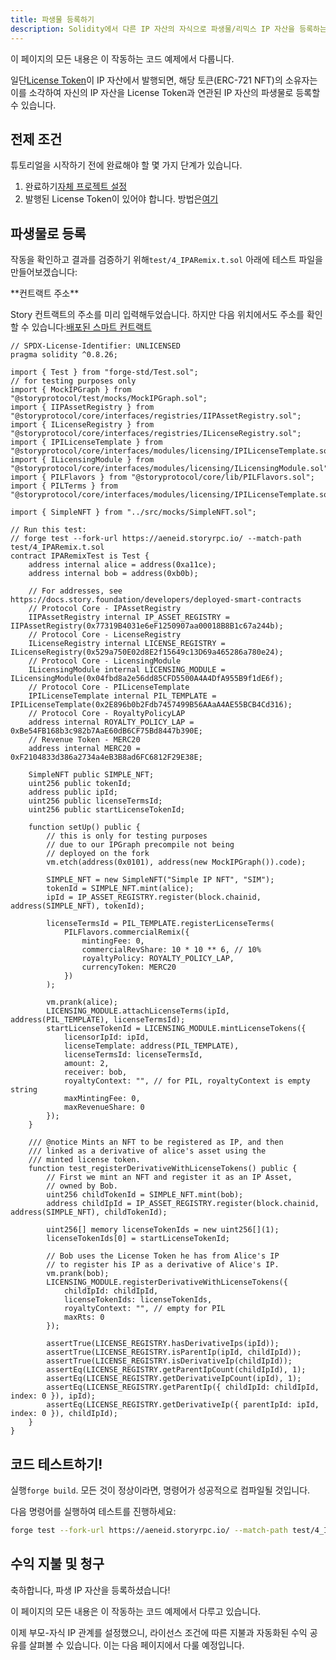 ```yaml
---
title: 파생물 등록하기
description: Solidity에서 다른 IP 자산의 자식으로 파생물/리믹스 IP 자산을 등록하는 방법을 알아보세요.
---
```


<Card title="Completed Code" href="https://github.com/storyprotocol/story-protocol-boilerplate/blob/main/test/4_IPARemix.t.sol" icon="thumbs-up">
  이 페이지의 모든 내용은 이 작동하는 코드 예제에서 다룹니다.
</Card>

일단[License Token](/concepts/licensing-module/license-token)이 IP 자산에서 발행되면, 해당 토큰(ERC-721 NFT)의 소유자는 이를 소각하여 자신의 IP 자산을 License Token과 연관된 IP 자산의 파생물로 등록할 수 있습니다.

## 전제 조건

튜토리얼을 시작하기 전에 완료해야 할 몇 가지 단계가 있습니다.

1. 완료하기[자체 프로젝트 설정](/developers/smart-contracts-guide/setup)
2. 발행된 License Token이 있어야 합니다. 방법은[여기](/developers/smart-contracts-guide/mint-license)

## 파생물로 등록

작동을 확인하고 결과를 검증하기 위해`test/4_IPARemix.t.sol` 아래에 테스트 파일을 만들어보겠습니다:

<Note>
  **컨트랙트 주소**

  Story 컨트랙트의 주소를 미리 입력해두었습니다. 하지만 다음 위치에서도 주소를 확인할 수 있습니다:[배포된 스마트 컨트랙트](/developers/deployed-smart-contracts)
</Note>

```solidity test/4_IPARemix.t.sol
// SPDX-License-Identifier: UNLICENSED
pragma solidity ^0.8.26;

import { Test } from "forge-std/Test.sol";
// for testing purposes only
import { MockIPGraph } from "@storyprotocol/test/mocks/MockIPGraph.sol";
import { IIPAssetRegistry } from "@storyprotocol/core/interfaces/registries/IIPAssetRegistry.sol";
import { ILicenseRegistry } from "@storyprotocol/core/interfaces/registries/ILicenseRegistry.sol";
import { IPILicenseTemplate } from "@storyprotocol/core/interfaces/modules/licensing/IPILicenseTemplate.sol";
import { ILicensingModule } from "@storyprotocol/core/interfaces/modules/licensing/ILicensingModule.sol";
import { PILFlavors } from "@storyprotocol/core/lib/PILFlavors.sol";
import { PILTerms } from "@storyprotocol/core/interfaces/modules/licensing/IPILicenseTemplate.sol";

import { SimpleNFT } from "../src/mocks/SimpleNFT.sol";

// Run this test:
// forge test --fork-url https://aeneid.storyrpc.io/ --match-path test/4_IPARemix.t.sol
contract IPARemixTest is Test {
    address internal alice = address(0xa11ce);
    address internal bob = address(0xb0b);

    // For addresses, see https://docs.story.foundation/developers/deployed-smart-contracts
    // Protocol Core - IPAssetRegistry
    IIPAssetRegistry internal IP_ASSET_REGISTRY = IIPAssetRegistry(0x77319B4031e6eF1250907aa00018B8B1c67a244b);
    // Protocol Core - LicenseRegistry
    ILicenseRegistry internal LICENSE_REGISTRY = ILicenseRegistry(0x529a750E02d8E2f15649c13D69a465286a780e24);
    // Protocol Core - LicensingModule
    ILicensingModule internal LICENSING_MODULE = ILicensingModule(0x04fbd8a2e56dd85CFD5500A4A4DfA955B9f1dE6f);
    // Protocol Core - PILicenseTemplate
    IPILicenseTemplate internal PIL_TEMPLATE = IPILicenseTemplate(0x2E896b0b2Fdb7457499B56AAaA4AE55BCB4Cd316);
    // Protocol Core - RoyaltyPolicyLAP
    address internal ROYALTY_POLICY_LAP = 0xBe54FB168b3c982b7AaE60dB6CF75Bd8447b390E;
    // Revenue Token - MERC20
    address internal MERC20 = 0xF2104833d386a2734a4eB3B8ad6FC6812F29E38E;

    SimpleNFT public SIMPLE_NFT;
    uint256 public tokenId;
    address public ipId;
    uint256 public licenseTermsId;
    uint256 public startLicenseTokenId;

    function setUp() public {
        // this is only for testing purposes
        // due to our IPGraph precompile not being
        // deployed on the fork
        vm.etch(address(0x0101), address(new MockIPGraph()).code);

        SIMPLE_NFT = new SimpleNFT("Simple IP NFT", "SIM");
        tokenId = SIMPLE_NFT.mint(alice);
        ipId = IP_ASSET_REGISTRY.register(block.chainid, address(SIMPLE_NFT), tokenId);

        licenseTermsId = PIL_TEMPLATE.registerLicenseTerms(
            PILFlavors.commercialRemix({
                mintingFee: 0,
                commercialRevShare: 10 * 10 ** 6, // 10%
                royaltyPolicy: ROYALTY_POLICY_LAP,
                currencyToken: MERC20
            })
        );

        vm.prank(alice);
        LICENSING_MODULE.attachLicenseTerms(ipId, address(PIL_TEMPLATE), licenseTermsId);
        startLicenseTokenId = LICENSING_MODULE.mintLicenseTokens({
            licensorIpId: ipId,
            licenseTemplate: address(PIL_TEMPLATE),
            licenseTermsId: licenseTermsId,
            amount: 2,
            receiver: bob,
            royaltyContext: "", // for PIL, royaltyContext is empty string
            maxMintingFee: 0,
            maxRevenueShare: 0
        });
    }

    /// @notice Mints an NFT to be registered as IP, and then
    /// linked as a derivative of alice's asset using the
    /// minted license token.
    function test_registerDerivativeWithLicenseTokens() public {
        // First we mint an NFT and register it as an IP Asset,
        // owned by Bob.
        uint256 childTokenId = SIMPLE_NFT.mint(bob);
        address childIpId = IP_ASSET_REGISTRY.register(block.chainid, address(SIMPLE_NFT), childTokenId);

        uint256[] memory licenseTokenIds = new uint256[](1);
        licenseTokenIds[0] = startLicenseTokenId;

        // Bob uses the License Token he has from Alice's IP
        // to register his IP as a derivative of Alice's IP.
        vm.prank(bob);
        LICENSING_MODULE.registerDerivativeWithLicenseTokens({
            childIpId: childIpId,
            licenseTokenIds: licenseTokenIds,
            royaltyContext: "", // empty for PIL
            maxRts: 0
        });

        assertTrue(LICENSE_REGISTRY.hasDerivativeIps(ipId));
        assertTrue(LICENSE_REGISTRY.isParentIp(ipId, childIpId));
        assertTrue(LICENSE_REGISTRY.isDerivativeIp(childIpId));
        assertEq(LICENSE_REGISTRY.getParentIpCount(childIpId), 1);
        assertEq(LICENSE_REGISTRY.getDerivativeIpCount(ipId), 1);
        assertEq(LICENSE_REGISTRY.getParentIp({ childIpId: childIpId, index: 0 }), ipId);
        assertEq(LICENSE_REGISTRY.getDerivativeIp({ parentIpId: ipId, index: 0 }), childIpId);
    }
}
```

## 코드 테스트하기!

실행`forge build`. 모든 것이 정상이라면, 명령어가 성공적으로 컴파일될 것입니다.

다음 명령어를 실행하여 테스트를 진행하세요:

```bash
forge test --fork-url https://aeneid.storyrpc.io/ --match-path test/4_IPARemix.t.sol
```

## 수익 지불 및 청구

축하합니다, 파생 IP 자산을 등록하셨습니다!

<Card title="Completed Code" href="https://github.com/storyprotocol/story-protocol-boilerplate/blob/main/test/4_IPARemix.t.sol" icon="thumbs-up">
  이 페이지의 모든 내용은 이 작동하는 코드 예제에서 다루고 있습니다.
</Card>

이제 부모-자식 IP 관계를 설정했으니, 라이선스 조건에 따른 지불과 자동화된 수익 공유를 살펴볼 수 있습니다. 이는 다음 페이지에서 다룰 예정입니다.
